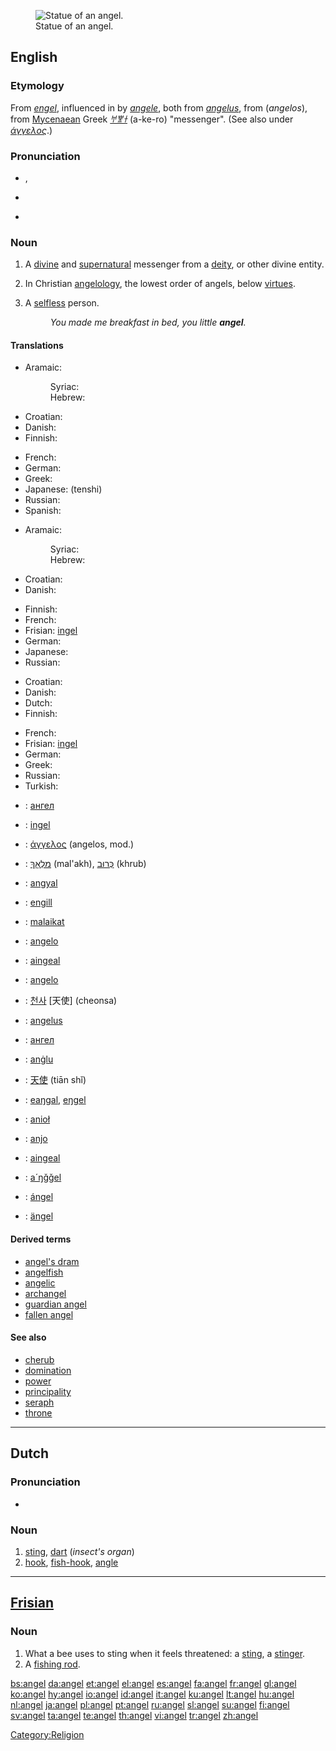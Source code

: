 {{see|Angel|ángel}}
[[Image:Statue at Metairie Cemetery.jpg|thumb|right|Statue of an angel.]]

==English==

===Etymology===
From {{OE.}} ''[[engel]]'', influenced in {{ME.}} by {{OF.}} ''[[angele]]'', both from {{LL.}} ''[[angelus]]'', from {{AGr.}} ''{{polytonic|[[ἄγγελος]]}}'' (''angelos''), from [[Mycenaean]] Greek ''[[𐀀𐀐𐀫]]'' (a-ke-ro)  "messenger". (See also under ''[[άγγελος#Etymology|άγγελος]]''.)

===Pronunciation===
*{{enPR|ānʹjəl}}, {{IPA|/ˈeɪndʒəl/}}
*{{audio|en-uk-angel.ogg|Audio (UK)}}
*{{audio|en-us-angel.ogg|Audio (US)}}
*:{{rhymes|eɪndʒəl}}

===Noun===
{{en-noun}}

# A [[divine]] and [[supernatural]] messenger from a [[deity]], or other divine entity.
# {{context|biblical tradition}} In Christian [[angelology]], the lowest order of angels, below [[virtue]]s.
# A [[selfless]] person.
#: ''You made me breakfast in bed, you little '''angel'''.''

====Translations====
{{trans-top|messenger from a deity}}
*Aramaic:
*:Syriac: {{tø|arc|ܡܠܐܟܐ|m||tr=mal'akhā, mal'akho|sc=Syrc}}
*:Hebrew: {{t-|he|מלאכא|m||tr=mal'akhā, mal'akho|sc=Hebr}}
*Croatian: {{t-|hr|anđeo|m}}
*Danish: {{t+|da|engel|c}}
*Finnish: {{t+|fi|enkeli}}
{{trans-mid}}
*French: {{t+|fr|ange|m}}
*German: {{t+|de|Engel|m}}
*Greek: {{t+|el|άγγελος|m|tr=ángelos|sc=Grek}}
*Japanese: {{t+|ja|天使|sc=Jpan}} (tenshi)
*Russian: {{t+|ru|ангел|m||tr=áng'el|sc=Cyrl}}
*Spanish: {{t+|es|ángel|m}}
{{trans-bottom}}

{{trans-top|in Christian angelology, the lowest order of angels}}
*Aramaic:
*:Syriac: {{tø|arc|ܡܠܐܟܐ|m||tr=mal'akhā, mal'akho|sc=Syrc}}
*:Hebrew: {{t-|he|מלאכא|m||tr=mal'akhā, mal'akho|sc=Hebr}}
*Croatian: {{t-|hr|anđeo|m}}
*Danish: {{t+|da|engel|c}}
{{trans-mid}}
*Finnish: {{t+|fi|enkeli}}
*French: {{t+|fr|ange|m}}
*Frisian: [[ingel]]
*German: {{t+|de|Engel|m}}
*Japanese: {{t+|ja|天使||tr=tenshi|sc=Jpan}}
*Russian: {{t+|ru|ангел|m|áng'el|sc=Cyrl}}
{{trans-bottom}}

{{trans-top|selfless person}}
*Croatian: {{t-|hr|anđeo|m}}
*Danish: {{t+|da|engel|c}}
*Dutch: {{t+|nl|engel|m}}
*Finnish: {{t+|fi|enkeli}}
{{trans-mid}}
*French: {{t+|fr|ange|m}}
*Frisian: [[ingel]]
*German: {{t+|de|Engel|m}}
*Greek: {{t+|el|άγγελος|m|tr=ángelos|sc=Grek}}
*Russian: {{t+|ru|ангел|m||áng'el|sc=Cyrl}}
*Turkish: {{t-|tr|melek}}
{{trans-bottom}}

{{checktrans-top}}
*{{ttbc|Bulgarian}}: [[ангел]] {{m}}
*{{ttbc|Estonian}}: [[ingel]]
*{{ttbc|Greek, Ancient}}: [[άγγελος]] {{m}} (angelos, mod.)
*{{ttbc|Hebrew}}: [[מלאך|מַלְאָךְ]] {{m}} (mal'akh), [[כרוב|כְּרוּב]] {{m}} (khrub)
*{{ttbc|Hungarian}}: [[angyal]]
*{{ttbc|Icelandic}}: [[engill]] {{m}}
*{{ttbc|Indonesian}}: [[malaikat]]
*{{ttbc|Interlingua}}: [[angelo]]
*{{ttbc|Irish}}: [[aingeal]]
*{{ttbc|Italian}}: [[angelo]] {{m}}
*{{ttbc|Korean}}: [[천사]] [天使] (cheonsa)
{{trans-mid}}
*{{ttbc|Latin}}: [[angelus]] {{m}}
*{{ttbc|Macedonian}}: [[ангел]] {{m}}
*{{ttbc|Maltese}}: [[anġlu]] {{m}}
*{{ttbc|Mandarin Chinese}}: [[天使]] (tiān shǐ)
*{{ttbc|Northern Sami}}: [[eaŋgal]], [[eŋgel]]
*{{ttbc|Polish}}: [[anioł]] {{m}}
*{{ttbc|Portuguese}}: [[anjo]] {{m}}
*{{ttbc|Scottish Gaelic}}: [[aingeal]] {{m}}
*{{ttbc|Skolt Sami}}: [[a´ŋǧǧel]]
*{{ttbc|Spanish}}: [[ángel]] {{m}}
*{{ttbc|Swedish}}: [[ängel]] {{c}}
{{trans-bottom}}

====Derived terms====
*[[angel's dram]]
*[[angelfish]]
*[[angelic]]
*[[archangel]]
*[[guardian angel]]
*[[fallen angel]]

====See also====
*[[cherub]]
*[[domination]]
*[[power]]
*[[principality]]
*[[seraph]]
*[[throne]]

[[Category:Religion]]

----

==Dutch==

===Pronunciation===
*{{IPA|/ˈaŋəl/}}

===Noun===
{{nl-noun|g=m|angels|angeltje}}

# [[sting]], [[dart]] (''insect's organ'')
# [[hook]], [[fish-hook]], [[angle]]

----

==[[Frisian]]==

===Noun===
{{infl|fy|noun}}

# What a bee uses to sting when it feels threatened: a [[sting]], a [[stinger]].
# A [[fishing rod]].

[[bs:angel]]
[[da:angel]]
[[et:angel]]
[[el:angel]]
[[es:angel]]
[[fa:angel]]
[[fr:angel]]
[[gl:angel]]
[[ko:angel]]
[[hy:angel]]
[[io:angel]]
[[id:angel]]
[[it:angel]]
[[ku:angel]]
[[lt:angel]]
[[hu:angel]]
[[nl:angel]]
[[ja:angel]]
[[pl:angel]]
[[pt:angel]]
[[ru:angel]]
[[sl:angel]]
[[su:angel]]
[[fi:angel]]
[[sv:angel]]
[[ta:angel]]
[[te:angel]]
[[th:angel]]
[[vi:angel]]
[[tr:angel]]
[[zh:angel]]